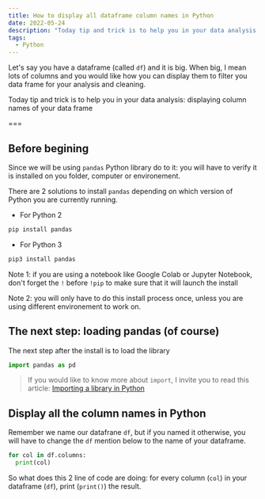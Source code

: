 ```yaml
---
title: How to display all dataframe column names in Python
date: 2022-05-24
description: "Today tip and trick is to help you in your data analysis: displaying column names of your data frame"
tags:
  - Python
---
```


Let's say you have a dataframe (called `df`) and it is big. When big, I mean lots of columns and you would like how you can display them to filter you data frame for your analysis and cleaning.

Today tip and trick is to help you in your data analysis: displaying column names of your data frame

===
 ## Before begining

Since we will be using `pandas` Python library do to it: you will have to verify it is installed on you folder, computer or environement.

There are 2 solutions to install `pandas` depending on which version of Python you are currently running.

* For Python 2

```python
pip install pandas
```

* For Python 3

```python
pip3 install pandas
```

Note 1: if you are using a notebook like Google Colab or Jupyter Notebook, don't forget the `!` before `!pip` to make sure that it will launch the install

Note 2: you will only have to do this install process once, unless you are using different environement to work on.

## The next step: loading pandas (of course)

The next step after the install is to load the library

```python
import pandas as pd
```

> If you would like to know more about `import`, I invite you to read this article: [Importing a library in Python](/how-to-import-libraries-python)

## Display all the column names in Python

Remember we name our datafrane `df`, but if you named it otherwise, you will have to change the `df` mention below to the name of your dataframe.

```python
for col in df.columns:
  print(col)
```
So what does this 2 line of code are doing: for every column (`col`) in your dataframe (`df`), print (`print()`) the result.
